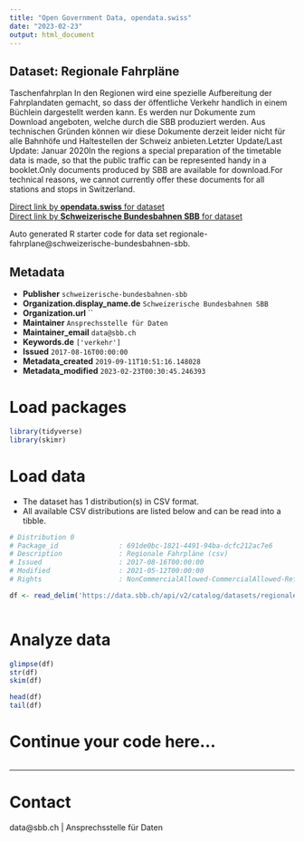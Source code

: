 ```yaml
---
title: "Open Government Data, opendata.swiss"
date: "2023-02-23"
output: html_document
---
```


## Dataset: Regionale Fahrpläne

Taschenfahrplan
In den Regionen wird eine spezielle Aufbereitung der Fahrplandaten gemacht, so dass der öffentliche Verkehr handlich in einem Büchlein dargestellt werden kann.
	Es werden nur Dokumente zum Download angeboten, welche durch die SBB produziert werden.
	Aus technischen Gründen können wir diese Dokumente derzeit leider nicht für alle Bahnhöfe und Haltestellen der Schweiz anbieten.Letzter Update/Last Update: Januar 2020In the regions a special preparation of the timetable data is made, so that the public traffic can be represented handy in a booklet.Only documents produced by SBB are available for download.For technical reasons, we cannot currently offer these documents for all stations and stops in Switzerland.

[Direct link by **opendata.swiss** for dataset](https://opendata.swiss/de/dataset/regionale-fahrplane)<br>
[Direct link by **Schweizerische Bundesbahnen SBB** for dataset](https://data.sbb.ch/explore/dataset/regionale-fahrplane/)

Auto generated R starter code for data set regionale-fahrplane@schweizerische-bundesbahnen-sbb.

## Metadata

- **Publisher** `schweizerische-bundesbahnen-sbb`
- **Organization.display_name.de** `Schweizerische Bundesbahnen SBB`
- **Organization.url** ``
- **Maintainer** `Ansprechsstelle für Daten`
- **Maintainer_email** `data@sbb.ch`
- **Keywords.de** `['verkehr']`
- **Issued** `2017-08-16T00:00:00`
- **Metadata_created** `2019-09-11T10:51:16.148028`
- **Metadata_modified** `2023-02-23T00:30:45.246393`


# Load packages

```r

library(tidyverse)
library(skimr)

```

# Load data

-   The dataset has 1 distribution(s) in CSV format.
-   All available CSV distributions are listed below and can be read into a tibble.

```r

# Distribution 0
# Package_id               : 691de0bc-1821-4491-94ba-dcfc212ac7e6
# Description              : Regionale Fahrpläne (csv)
# Issued                   : 2017-08-16T00:00:00
# Modified                 : 2021-05-12T00:00:00
# Rights                   : NonCommercialAllowed-CommercialAllowed-ReferenceRequired

df <- read_delim('https://data.sbb.ch/api/v2/catalog/datasets/regionale-fahrplane/exports/csv')



```

# Analyze data

```r

glimpse(df)
str(df)
skim(df)

head(df)
tail(df)

```

# Continue your code here...

```r

```

------------------------------------------------------------------------

# Contact

data@sbb.ch | Ansprechsstelle für Daten
